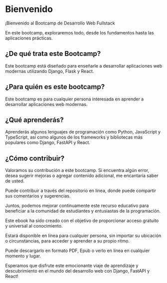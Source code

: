 # Bienvenido

::: {.text-justify}
::: justify

::: {.text-center}
¡Bienvenido al Bootcamp de Desarrollo Web Fullstack
:::
En este bootcamp, exploraremos todo, desde los fundamentos hasta las aplicaciones prácticas.

## ¿De qué trata este Bootcamp?

Este bootcamp está diseñado para enseñarle a desarrollar aplicaciones web modernas utilizando Django, Flask y React.

## ¿Para quién es este bootcamp?

Este bootcamp es para cualquier persona interesada en aprender a desarrollar aplicaciones web modernas.

## ¿Qué aprenderás?

Aprenderás algunos lenguajes de programación como Python, JavaScript y TypeScript, así como algunos de los frameworks y bibliotecas más populares como Django, FastAPI y React.

## ¿Cómo contribuir?

Valoramos su contribución a este bootcamp. Si encuentra algún error, desea sugerir mejoras o agregar contenido adicional, me encantaría saber de usted. 

Puede contribuir a través del repositorio en linea, donde puede compartir sus comentarios y sugerencias. 

Juntos, podemos mejorar continuamente este recurso educativo para beneficiar a la comunidad de estudiantes y entusiastas de la programación.

Este ebook ha sido creado con el objetivo de proporcionar acceso gratuito y universal al conocimiento.

Estará disponible en línea para cualquier persona, sin importar su ubicación o circunstancias, para acceder y aprender a su propio ritmo.

Puede descargarlo en formato PDF, Epub o verlo en línea en cualquier momento y lugar.

Esperamos que disfrute este emocionante viaje de aprendizaje y descubrimiento en el mundo del desarrollo web con Django, FastAPI y React!

:::
:::